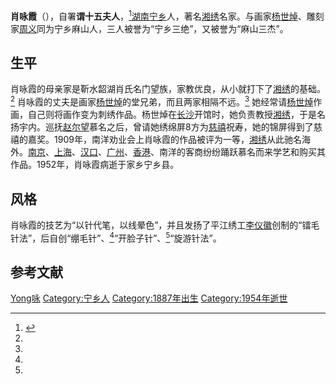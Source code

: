 {{Infobox person
| 图像       = 
| 图像说明   = 
| 姓名       = 肖咏霞
| 英文名     = 
| 原文名     = 
| 本名       = 
| 字 = | 号  = 谓十五夫人
| 出生日期   = 1887年<!--  {{birth date and age|||}} 或 {{Birth year and age|}}  -->
| 出生地     = {{QING-1862}}湖南省[[长沙市|长沙府]]宁乡县
| 死亡日期   = {{death year and age|1954|1887}} 
| 死亡地     = {{CHN}}湖南省[[长沙市|长沙市]][[宁乡市|宁乡县]]
| 死因 = | 墓地 = | 纪念建筑   = 
| 政党       = 
| 政治运动   = 
| 别名       = 
| 种族       = 汉族
| 母校       = 
| 职业       = 刺绣家
| 活跃时期   = 
| 组织       = 
| 机构       = 
| 研究领域   = 
| 知名于     = 
| 知名作品   = 
| 宗教信仰   = 
| 配偶       = <!--{{marriage|姓名|年份}} -->
| 伴侣       = 
| 子女       = 
| 父母       = 
| 亲属       = 
| 呼号       = 
| 受影响于   = 
| 影响于     = 
| 获奖       = <!--  {{Awards|award= |year= |title= }} -->
| 网站       = <!-- {{URL| }} -->
| 签名       = 
}}
'''肖咏霞'''（{{bd|1887年||1954年|}}），自署'''谓十五夫人'''，<ref name="《宁乡史地》">{{cite book |author1=黄海潮|author2=姜宏照|title=《宁乡史地》|chapter=麻山三杰|year=2002|publisher=南方出版社|location=海南省海口市|pages=80|isbn=7-80660-538-X}}</ref>[[湖南省|湖南]][[宁乡市|宁乡]]人，著名[[湘绣|湘绣]]名家。与画家[[杨世焯|杨世焯]]、雕刻家[[周义|周义]]同为宁乡麻山人，三人被誉为“宁乡三绝”，又被誉为“麻山三杰”。

== 生平 ==
肖咏霞的母亲家是靳水韶湖肖氏名门望族，家教优良，从小就打下了[[湘绣|湘绣]]的基础。<ref name="《宁乡史地》" /> 肖咏霞的丈夫是画家[[杨世焯|杨世焯]]的堂兄弟，而且两家相隔不远。<ref name="《宁乡史地》" /> 她经常请[[杨世焯|杨世焯]]作画，自己则将画作变为刺绣作品。杨世焯在[[长沙市|长沙]]开馆时，她负责教授[[湘绣|湘绣]]，于是名扬宇内。巡抚[[赵尔望|赵尔望]]慕名之后，曾请她绣绵屏8方为[[慈禧太后|慈禧]]祝寿，她的锦屏得到了慈禧的嘉奖。1909年，南洋劝业会上肖咏霞的作品被评为一等，[[湘绣|湘绣]]从此驰名海外。[[南京市|南京]]、[[上海市|上海]]、[[汉口市|汉口]]、[[广州市|广州]]、[[香港|香港]]、南洋的客商纷纷踊跃慕名而来学艺和购买其作品。1952年，肖咏霞病逝于家乡宁乡县。

== 风格 ==
肖咏霞的技艺为“以针代笔，以线晕色”，并且发扬了平江绣工[[李仪徽|李仪徽]]创制的“镭毛针法”，后自创“绷毛针”、<ref name="《宁乡史地》" />“开脸子针”、<ref name="《宁乡史地》" />“旋游针法”。

==参考文献==
{{reflist}}

{{DEFAULTSORT:Xiao肖咏霞}}
[[Category:肖姓|Yong咏]]
[[Category:宁乡人|Category:宁乡人]]
[[Category:1887年出生|Category:1887年出生]]
[[Category:1954年逝世|Category:1954年逝世]]